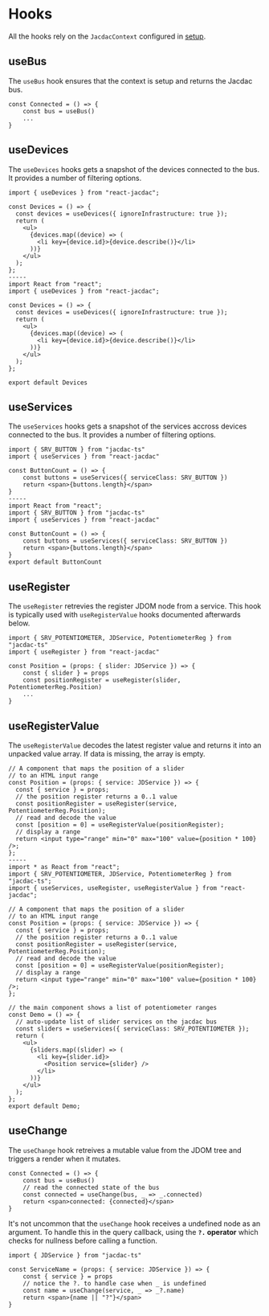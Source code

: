 # Hooks

All the hooks rely on the ``JacdacContext`` configured in [setup](/clients/javascript/react/setup/).

## useBus

The `useBus` hook ensures that the context is setup and returns the Jacdac bus.

```tsx
const Connected = () => {
    const bus = useBus()
    ...
}
```

## useDevices

The `useDevices` hooks gets a snapshot of the devices connected to the bus. It provides a number of filtering options.

```tsx
import { useDevices } from "react-jacdac";

const Devices = () => {
  const devices = useDevices({ ignoreInfrastructure: true });
  return (
    <ul>
      {devices.map((device) => (
        <li key={device.id}>{device.describe()}</li>
      ))}
    </ul>
  );
};
-----
import React from "react";
import { useDevices } from "react-jacdac";

const Devices = () => {
  const devices = useDevices({ ignoreInfrastructure: true });
  return (
    <ul>
      {devices.map((device) => (
        <li key={device.id}>{device.describe()}</li>
      ))}
    </ul>
  );
};

export default Devices
```

## useServices

The `useServices` hooks gets a snapshot of the services accross devices connected to the bus. It provides a number of filtering options.

```tsx
import { SRV_BUTTON } from "jacdac-ts"
import { useServices } from "react-jacdac"

const ButtonCount = () => {
    const buttons = useServices({ serviceClass: SRV_BUTTON })
    return <span>{buttons.length}</span>
}
-----
import React from "react";
import { SRV_BUTTON } from "jacdac-ts"
import { useServices } from "react-jacdac"

const ButtonCount = () => {
    const buttons = useServices({ serviceClass: SRV_BUTTON })
    return <span>{buttons.length}</span>
}
export default ButtonCount
```

## useRegister

The `useRegister` retrevies the register JDOM node from a service. This hook is typically used with `useRegisterValue` hooks
documented afterwards below.

```tsx
import { SRV_POTENTIOMETER, JDService, PotentiometerReg } from "jacdac-ts"
import { useRegister } from "react-jacdac"

const Position = (props: { slider: JDService }) => {
    const { slider } = props
    const positionRegister = useRegister(slider, PotentiometerReg.Position)
    ...
}
```

## useRegisterValue

The `useRegisterValue` decodes the latest register value and returns it into an unpacked value array.
If data is missing, the array is empty.

```tsx
// A component that maps the position of a slider
// to an HTML input range
const Position = (props: { service: JDService }) => {
  const { service } = props;
  // the position register returns a 0..1 value
  const positionRegister = useRegister(service, PotentiometerReg.Position);
  // read and decode the value
  const [position = 0] = useRegisterValue(positionRegister);
  // display a range
  return <input type="range" min="0" max="100" value={position * 100} />;
};
-----
import * as React from "react";
import { SRV_POTENTIOMETER, JDService, PotentiometerReg } from "jacdac-ts";
import { useServices, useRegister, useRegisterValue } from "react-jacdac";

// A component that maps the position of a slider
// to an HTML input range
const Position = (props: { service: JDService }) => {
  const { service } = props;
  // the position register returns a 0..1 value
  const positionRegister = useRegister(service, PotentiometerReg.Position);
  // read and decode the value
  const [position = 0] = useRegisterValue(positionRegister);
  // display a range
  return <input type="range" min="0" max="100" value={position * 100} />;
};

// the main component shows a list of potentiometer ranges
const Demo = () => {
  // auto-update list of slider services on the jacdac bus
  const sliders = useServices({ serviceClass: SRV_POTENTIOMETER });
  return (
    <ul>
      {sliders.map((slider) => (
        <li key={slider.id}>
          <Position service={slider} />
        </li>
      ))}
    </ul>
  );
};
export default Demo;
```

## useChange

The `useChange` hook retreives a mutable value from the JDOM tree and triggers a render when it mutates.

```tsx
const Connected = () => {
    const bus = useBus()
    // read the connected state of the bus
    const connected = useChange(bus, _ => _.connected)
    return <span>connected: {connected}</span>
}
```

It's not uncommon that the `useChange` hook receives a undefined node as an argument.
To handle this in the query callback, using the **`?.` operator** which checks for nullness before calling a function.

```tsx
import { JDService } from "jacdac-ts"

const ServiceName = (props: { service: JDService }) => {
    const { service } = props
    // notice the ?. to handle case when _ is undefined
    const name = useChange(service, _ => _?.name)
    return <span>{name || "?"}</span>
}
```
